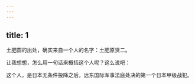 ```yaml
---
---
---
```

title: 1
---



土肥圆的出处，确实来自一个人的名字：土肥原贤二。

让我想想，怎么用一句话来概括这个人呢？这么说吧：

这个人，是日本无条件投降之后，远东国际军事法庭处决的第一个日本甲级战犯。